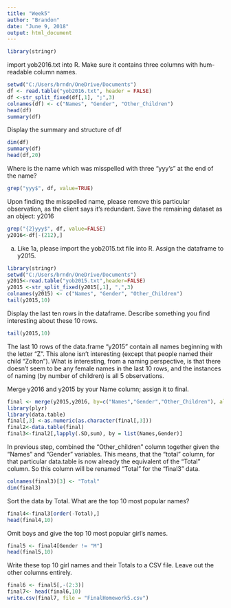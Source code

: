 ---
title: "Week5"
author: "Brandon"
date: "June 9, 2018"
output: html_document
---

```{r setup, include=FALSE}
library(stringr)
```

import yob2016.txt into R. Make sure it contains three columns with hum-readable column names.

```{r}

setwd("C:/Users/brndn/OneDrive/Documents")
df <- read.table("yob2016.txt", header = FALSE)
df <-str_split_fixed(df[,1], ";",3)
colnames(df) <- c("Names", "Gender", "Other_Children")
head(df)
summary(df)

```


Display the summary and structure of df

```{r}
dim(df)
summary(df)
head(df,20)
```

Where is the name which was misspelled with three "yyy's" at the end of the name?

```{r}
grep("yyy$", df, value=TRUE)
```



Upon finding the misspelled name, please remove this particular observation, as the client says it’s redundant.  Save the remaining dataset as an object: y2016 

```{r}
grep("{2}yyy$", df, value=FALSE)
y2016<-df[-(212),]
```

a.	Like 1a, please import the yob2015.txt file into R.  Assign the dataframe to y2015.

```{r}
library(stringr)
setwd("C:/Users/brndn/OneDrive/Documents")
y2015<-read.table("yob2015.txt",header=FALSE)
y2015 <-str_split_fixed(y2015[,1], ",",3)
colnames(y2015) <- c("Names", "Gender", "Other_Children")
tail(y2015,10)
```

Display the last ten rows in the dataframe.  Describe something you find interesting about these 10 rows.

```{r}
tail(y2015,10)
```
The last 10 rows of the data.frame "y2015" contain all names beginning with the letter "Z".  This alone isn't interesting (except that people named their child "Zolton").  What is interesting, from a naming perspective, is that there doesn't seem to be any female names in the last 10 rows, and the instances of naming (by number of children) is all 5 observations.

Merge y2016 and y2015 by your Name column; assign it to final.  

```{r}
final <- merge(y2015,y2016, by=c("Names","Gender","Other_Children"), all=TRUE)
library(plyr)
library(data.table)
final[,3] <-as.numeric(as.character(final[,3]))
final2<-data.table(final)
final3<-final2[,lapply(.SD,sum), by = list(Names,Gender)]
```

In previous step, combined the "Other_children" column together given the "Names" and "Gender" variables.  This means, that the "total" column, for that particular data.table is now already the equivalent of the "Total" column.  So this column will be renamed "Total" for the "final3" data.  

```{r}
colnames(final3)[3] <- "Total"
dim(final3)
```

Sort the data by Total.  What are the top 10 most popular names?

```{r}
final4<-final3[order(-Total),]
head(final4,10)
```

Omit boys and give the top 10 most popular girl’s names.
```{r}
final5 <- final4[Gender != "M"]
head(final5,10)
```

Write these top 10 girl names and their Totals to a CSV file.  Leave out the other columns entirely.

```{r}
final6 <- final5[,-(2:3)]
final7<- head(final6,10)
write.csv(final7, file = "FinalHomework5.csv")
```






